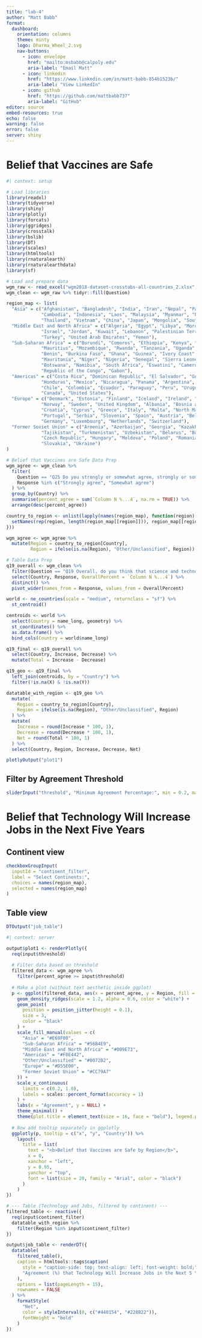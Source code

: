 ```yaml
---
title: "lab-4"
author: "Matt Babb"
format:
  dashboard:
    orientation: columns
    theme: minty
    logo: Dharma_Wheel_2.svg
    nav-buttons:
      - icon: envelope
        href: "mailto:msbabb@calpoly.edu"
        aria-label: "Email Matt"
      - icon: linkedin
        href: "https://www.linkedin.com/in/matt-babb-854b1523b/"
        aria-label: "View LinkedIn"
      - icon: github
        href: "https://github.com/mattbabb737"
        aria-label: "GitHub"
editor: source
embed-resources: true
echo: false
warning: false
error: false
server: shiny
---
```


# Belief that Vaccines are Safe

```r
#| context: setup

# Load libraries
library(readxl)
library(tidyverse)
library(shiny)
library(plotly)
library(forcats)
library(ggridges)
library(crosstalk)
library(bslib)
library(DT)
library(scales)
library(htmltools)
library(rnaturalearth)
library(rnaturalearthdata)
library(sf)

# Load and prepare data
wgm_raw <- read_excel("wgm2018-dataset-crosstabs-all-countries_2.xlsx", skip = 2)
wgm_clean <- wgm_raw %>% tidyr::fill(Question)

region_map <- list(
  "Asia" = c("Afghanistan", "Bangladesh", "India", "Iran", "Nepal", "Pakistan", "Sri Lanka",
             "Cambodia", "Indonesia", "Laos", "Malaysia", "Myanmar", "Philippines", "Singapore",
             "Thailand", "Vietnam", "China", "Japan", "Mongolia", "South Korea", "Taiwan"),
  "Middle East and North Africa" = c("Algeria", "Egypt", "Libya", "Morocco", "Tunisia", "Iraq",
             "Israel", "Jordan", "Kuwait", "Lebanon", "Palestinian Territories", "Saudi Arabia",
             "Turkey", "United Arab Emirates", "Yemen"),
  "Sub-Saharan Africa" = c("Burundi", "Comoros", "Ethiopia", "Kenya", "Madagascar", "Malawi",
             "Mauritius", "Mozambique", "Rwanda", "Tanzania", "Uganda", "Zambia", "Zimbabwe",
             "Benin", "Burkina Faso", "Ghana", "Guinea", "Ivory Coast", "Liberia", "Mali",
             "Mauritania", "Niger", "Nigeria", "Senegal", "Sierra Leone", "The Gambia", "Togo",
             "Botswana", "Namibia", "South Africa", "Eswatini", "Cameroon", "Chad",
             "Republic of the Congo", "Gabon"),
  "Americas" = c("Costa Rica", "Dominican Republic", "El Salvador", "Guatemala", "Haiti",
             "Honduras", "Mexico", "Nicaragua", "Panama", "Argentina", "Bolivia", "Brazil",
             "Chile", "Colombia", "Ecuador", "Paraguay", "Peru", "Uruguay", "Venezuela",
             "Canada", "United States"),
  "Europe" = c("Denmark", "Estonia", "Finland", "Iceland", "Ireland", "Latvia", "Lithuania",
             "Norway", "Sweden", "United Kingdom", "Albania", "Bosnia and Herzegovina",
             "Croatia", "Cyprus", "Greece", "Italy", "Malta", "North Macedonia", "Montenegro",
             "Portugal", "Serbia", "Slovenia", "Spain", "Austria", "Belgium", "France",
             "Germany", "Luxembourg", "Netherlands", "Switzerland"),
  "Former Soviet Union" = c("Armenia", "Azerbaijan", "Georgia", "Kazakhstan", "Kyrgyzstan",
             "Tajikistan", "Turkmenistan", "Uzbekistan", "Belarus", "Bulgaria",
             "Czech Republic", "Hungary", "Moldova", "Poland", "Romania", "Russia",
             "Slovakia", "Ukraine")
)

# Belief that Vaccines are Safe Data Prep
wgm_agree <- wgm_clean %>%
  filter(
    Question == "Q25 Do you strongly or somewhat agree, strongly or somewhat disagree or neither agree nor disagree with the following statement? Vaccines are safe.",
    Response %in% c("Strongly agree", "Somewhat agree")
  ) %>%
  group_by(Country) %>%
  summarise(percent_agree = sum(`Column N %...4`, na.rm = TRUE)) %>%
  arrange(desc(percent_agree))

country_to_region <- unlist(lapply(names(region_map), function(region) {
  setNames(rep(region, length(region_map[[region]])), region_map[[region]])
}))

wgm_agree <- wgm_agree %>%
  mutate(Region = country_to_region[Country],
         Region = ifelse(is.na(Region), "Other/Unclassified", Region))

# Table Data Prep
q19_overall <- wgm_clean %>%
  filter(Question == "Q19 Overall, do you think that science and technology will increase or decrease the number of jobs in your local area in the next five years?") %>%
  select(Country, Response, OverallPercent = `Column N %...4`) %>%
  distinct() %>%
  pivot_wider(names_from = Response, values_from = OverallPercent)

world <- ne_countries(scale = "medium", returnclass = "sf") %>%
  st_centroid()

centroids <- world %>%
  select(Country = name_long, geometry) %>%
  st_coordinates() %>%
  as.data.frame() %>%
  bind_cols(Country = world$name_long)

q19_final <- q19_overall %>%
  select(Country, Increase, Decrease) %>%
  mutate(Total = Increase - Decrease)

q19_geo <- q19_final %>%
  left_join(centroids, by = "Country") %>%
  filter(!is.na(X) & !is.na(Y))

datatable_with_region <- q19_geo %>%
  mutate(
    Region = country_to_region[Country],
    Region = ifelse(is.na(Region), "Other/Unclassified", Region)
  ) %>%
  mutate(
    Increase = round(Increase * 100, 1),
    Decrease = round(Decrease * 100, 1),
    Net = round(Total * 100, 1)
  ) %>%
  select(Country, Region, Increase, Decrease, Net)
```


```r
plotlyOutput("plot1")
```

## Filter by Agreement Threshold {.sidebar}

```r
sliderInput("threshold", "Minimum Agreement Percentage:", min = 0.2, max = 1.0, value = 0.2, step = 0.01)
```


# Belief that Technology Will Increase Jobs in the Next Five Years

## Continent view {.sidebar}

```r
checkboxGroupInput(
  inputId = "continent_filter",
  label = "Select Continents:",
  choices = names(region_map),
  selected = names(region_map)
)
```

## Table view

```r
DTOutput("job_table")
```

```r
#| context: server

output$plot1 <- renderPlotly({
  req(input$threshold)
  
  # Filter data based on threshold
  filtered_data <- wgm_agree %>%
    filter(percent_agree >= input$threshold)
  
  # Make a plot (without text aesthetic inside ggplot)
  p <- ggplot(filtered_data, aes(x = percent_agree, y = Region, fill = Region)) +
    geom_density_ridges(scale = 1.2, alpha = 0.6, color = "white") +
    geom_point(
      position = position_jitter(height = 0.1),
      size = 3,
      color = "black"
    ) +
    scale_fill_manual(values = c(
      "Asia" = "#E69F00",
      "Sub-Saharan Africa" = "#56B4E9",
      "Middle East and North Africa" = "#009E73",
      "Americas" = "#F0E442",
      "Other/Unclassified" = "#0072B2",
      "Europe" = "#D55E00",
      "Former Soviet Union" = "#CC79A7"
    )) +
    scale_x_continuous(
      limits = c(0.2, 1.0),
      labels = scales::percent_format(accuracy = 1)
    ) +
    labs(x = "Agreement", y = NULL) +
    theme_minimal() +
    theme(plot.title = element_text(size = 16, face = "bold"), legend.position = "none")
  
  # Now add tooltip separately in ggplotly
  ggplotly(p, tooltip = c("x", "y", "Country")) %>%
    layout(
      title = list(
        text = "<b>Belief that Vaccines are Safe by Region</b>",
        x = 0,
        xanchor = "left",
        y = 0.95,
        yanchor = "top",
        font = list(size = 20, family = "Arial", color = "black")
      )
    )
})

# --- Table (Technology and Jobs, filtered by continent) ---
filtered_table <- reactive({
  req(input$continent_filter)
  datatable_with_region %>%
    filter(Region %in% input$continent_filter)
})

output$job_table <- renderDT({
  datatable(
    filtered_table(),
    caption = htmltools::tags$caption(
      style = "caption-side: top; text-align: left; font-weight: bold;",
      "Agreement (%) that Technology Will Increase Jobs in the Next 5 Years"
    ),
    options = list(pageLength = 15),
    rownames = FALSE
  ) %>%
    formatStyle(
      "Net",
      color = styleInterval(0, c("#440154", "#228B22")),
      fontWeight = "bold"
    )
})
```
